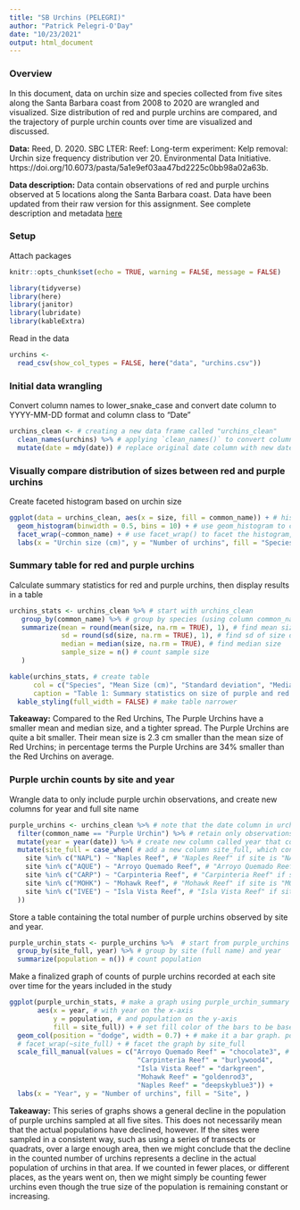 ```yaml
---
title: "SB Urchins (PELEGRI)"
author: "Patrick Pelegri-O'Day"
date: "10/23/2021"
output: html_document
---
```


### Overview
In this document, data on urchin size and species collected from five sites along the Santa Barbara coast from 2008 to 2020 are wrangled and visualized. Size distribution of red and purple urchins are compared, and the trajectory of purple urchin counts over time are visualized and discussed.

**Data:** Reed, D. 2020. SBC LTER: Reef: Long-term experiment: Kelp removal: Urchin size frequency distribution ver 20. Environmental Data Initiative. https://doi.org/10.6073/pasta/5a1e9ef03aa47bd2225c0bb98a02a63b. 

**Data description:** Data contain observations of red and purple urchins observed at 5 locations along the Santa Barbara coast. Data have been updated from their raw version for this assignment. See complete description and metadata [here](https://sbclter.msi.ucsb.edu/data/catalog/package/?package=knb-lter-sbc.26)

### Setup

Attach packages
```r
knitr::opts_chunk$set(echo = TRUE, warning = FALSE, message = FALSE)

library(tidyverse)
library(here)
library(janitor)
library(lubridate)
library(kableExtra)
```

Read in the data
```r
urchins <- 
  read_csv(show_col_types = FALSE, here("data", "urchins.csv"))
```

### Initial data wrangling

Convert column names to lower_snake_case and convert date column to YYYY-MM-DD format and column class to "Date"
```r
urchins_clean <- # creating a new data frame called "urchins_clean"
  clean_names(urchins) %>% # applying `clean_names()` to convert column names to lower_snake_case
  mutate(date = mdy(date)) # replace original date column with new date column in YYYY-MM-DD format in which column class is "Date"
```


### Visually compare distribution of sizes between red and purple urchins

Create faceted histogram based on urchin size
```r
ggplot(data = urchins_clean, aes(x = size, fill = common_name)) + # histogram will be based on urchin size; colors are according to species
  geom_histogram(binwidth = 0.5, bins = 10) + # use geom_histogram to create histogram
  facet_wrap(~common_name) + # use facet_wrap() to facet the histogram, here based on common_name
  labs(x = "Urchin size (cm)", y = "Number of urchins", fill = "Species")
```

### Summary table for red and purple urchins

Calculate summary statistics for red and purple urchins, then display results in a table
```r
urchins_stats <- urchins_clean %>% # start with urchins_clean
   group_by(common_name) %>% # group by species (using column common_name)
   summarize(mean = round(mean(size, na.rm = TRUE), 1), # find mean size and round to 1 decimal point
             sd = round(sd(size, na.rm = TRUE), 1), # find sd of size distribution and round to 1 decimal point
             median = median(size, na.rm = TRUE), # find median size
             sample_size = n() # count sample size
   )

kable(urchins_stats, # create table
      col = c("Species", "Mean Size (cm)", "Standard deviation", "Median Size (cm)", "Sample Size"), # assign column names
      caption = "Table 1: Summary statistics on size of purple and red urchins") %>% 
  kable_styling(full_width = FALSE) # make table narrower
```

**Takeaway:** Compared to the Red Urchins, The Purple Urchins have a smaller mean and median size, and a tighter spread. The Purple Urchins are quite a bit smaller. Their mean size is 2.3 cm smaller than the mean size of Red Urchins; in percentage terms the Purple Urchins are 34% smaller than the Red Urchins on average. 

### Purple urchin counts by site and year

Wrangle data to only include purple urchin observations, and create new columns for year and full site name
```r
purple_urchins <- urchins_clean %>% # note that the date column in urchins_clean is already converted to class Date because of code in ### Initial data wrangling section
  filter(common_name == "Purple Urchin") %>% # retain only observations where common_name is Purple Urchin
  mutate(year = year(date)) %>% # create new column called year that contains the year, derived from the date column
  mutate(site_full = case_when( # add a new column site_full, which contains...
    site %in% c("NAPL") ~ "Naples Reef", # "Naples Reef" if site is "NAPL"
    site %in% c("AQUE") ~ "Arroyo Quemado Reef", # "Arroyo Quemado Reef" if site is "AQUE"
    site %in% c("CARP") ~ "Carpinteria Reef", # "Carpinteria Reef" if site is "CARP"
    site %in% c("MOHK") ~ "Mohawk Reef", # "Mohawk Reef" if site is "MOHK"
    site %in% c("IVEE") ~ "Isla Vista Reef", # "Isla Vista Reef" if site is "IVEE"
  ))
```

Store a table containing the total number of purple urchins observed by site and year. 
```r
purple_urchin_stats <- purple_urchins %>%  # start from purple_urchins
  group_by(site_full, year) %>% # group by site (full name) and year
  summarize(population = n()) # count population
```

Make a finalized graph of counts of purple urchins recorded at each site over time for the years included in the study
```r
ggplot(purple_urchin_stats, # make a graph using purple_urchin_summary
       aes(x = year, # with year on the x-axis
           y = population, # and population on the y-axis
           fill = site_full)) + # set fill color of the bars to be based on the site the sample was drawn from
  geom_col(position = "dodge", width = 0.7) + # make it a bar graph. position = "dodge" sets the bars next to each other
  # facet_wrap(~site_full) + # facet the graph by site_full
  scale_fill_manual(values = c("Arroyo Quemado Reef" = "chocolate3", # set custom colors for each site
                                "Carpinteria Reef" = "burlywood4",
                                "Isla Vista Reef" = "darkgreen",
                                "Mohawk Reef" = "goldenrod3",
                                "Naples Reef" = "deepskyblue3")) +
  labs(x = "Year", y = "Number of urchins", fill = "Site", )
```

**Takeaway:** This series of graphs shows a general decline in the population of purple urchins sampled at all five sites. This does not necessarily mean that the actual populations have declined, however. If the sites were sampled in a consistent way, such as using a series of transects or quadrats, over a large enough area, then we might conclude that the decline in the counted number of urchins represents a decline in the actual population of urchins in that area. If we counted in fewer places, or different places, as the years went on, then we might simply be counting fewer urchins even though the true size of the population is remaining constant or increasing.
